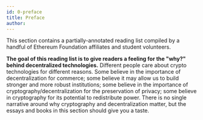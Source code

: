 ```yaml
---
id: 0-preface
title: Preface
author:
---
```



<Author name="gubsheep, Sina Habibian, Albert Ni" />

This section contains a partially-annotated reading list compiled by a handful of Ethereum Foundation affiliates and student volunteers.

**The goal of this reading list is to give readers a feeling for the "why?" behind decentralized technologies.** Different people care about crypto technologies for different reasons. Some believe in the importance of decentralization for commerce; some believe it may allow us to build stronger and more robust institutions; some believe in the importance of cryptography/decentralization for the preservation of privacy; some believe in cryptography for its potential to redistribute power. There is no single narrative around why cryptography and decentralization matter, but the essays and books in this section should give you a taste.
